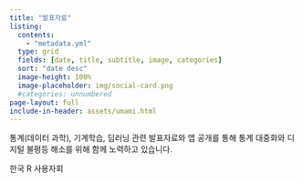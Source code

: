 ```yaml
---
title: "발표자료"
listing:
  contents:
    - "metadata.yml"
  type: grid
  fields: [date, title, subtitle, image, categories]
  sort: "date desc"
  image-height: 100%
  image-placeholder: img/social-card.png
  #categories: unnumbered
page-layout: full
include-in-header: assets/umami.html
---
```


<p class="f6 measure lh-copy tc center">통계(데이터 과학), 기계학습, 딥러닝 관련 발표자료와 앱 공개를 통해 통계 대중화와 디지털 불평등 해소를 위해 함께 노력하고 있습니다.</p>

<p class="f7 measure lh-copy tc center i">한국 R 사용자회</p>

